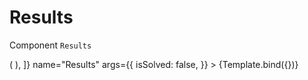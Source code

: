
<Meta title="SB/User/LearnPage/BlockElement/Results" component={Results} />

# Results

Component `Results`


<Canvas>
  <Story
    decorators={[
      (Story) => (
        <LearnContextChunksDecorator chunks={[]}>
          <Story />
        </LearnContextChunksDecorator>
      ),
    ]}
    name="Results"
    args={{
      isSolved: false,
    }}
  >
    {Template.bind({})}
  </Story>
</Canvas>
